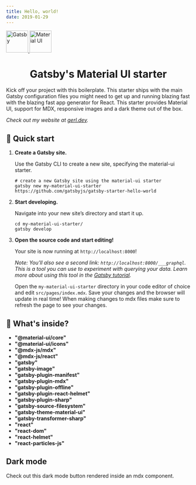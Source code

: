 ```yaml
---
title: Hello, world!
date: 2019-01-29
---
```



<div style={{display: "flex", justifyContent: "center", alignItems: "center"}}>
  <a href="https://www.gatsbyjs.com" style={{margin: "1rem"}}>
    <img
      alt="Gatsby"
      src="https://www.gatsbyjs.com/Gatsby-Monogram.svg"
      width="60"
    />
  </a>
   <a href="https://www.material-ui.com" style={{margin: "1rem"}}>
    <img
      alt="Material UI"
      src="https://material-ui.com/static/logo_raw.svg"
      width="60"
    />
  </a>
</div>
<h1 align="center">Gatsby's Material UI starter</h1>

Kick off your project with this boilerplate. This starter ships with the main Gatsby configuration files you might need to get up and running blazing fast with the blazing fast app generator for React.
This starter provides Material UI, support for MDX, responsive images and a dark theme out of the box.

_Check out my website at [gerl.dev](https://gerl.dev/)._

## 🚀 Quick start

1.  **Create a Gatsby site.**

    Use the Gatsby CLI to create a new site, specifying the material-ui starter.

    ```shell
    # create a new Gatsby site using the material-ui starter
    gatsby new my-material-ui-starter https://github.com/gatsbyjs/gatsby-starter-hello-world
    ```

1.  **Start developing.**

    Navigate into your new site’s directory and start it up.

    ```shell
    cd my-material-ui-starter/
    gatsby develop
    ```

1.  **Open the source code and start editing!**

    Your site is now running at `http://localhost:8000`!

    _Note: You'll also see a second link: _`http://localhost:8000/___graphql`_. This is a tool you can use to experiment with querying your data. Learn more about using this tool in the [Gatsby tutorial](https://www.gatsbyjs.com/tutorial/part-five/#introducing-graphiql)._

    Open the `my-material-ui-starter` directory in your code editor of choice and edit `src/pages/index.mdx`. Save your changes and the browser will update in real time! When making changes to mdx files make sure to refresh the page to see your changes.

## 🧐 What's inside?

- **"@material-ui/core"**
- **"@material-ui/icons"**
- **"@mdx-js/mdx"**
- **"@mdx-js/react"**
- **"gatsby"**
- **"gatsby-image"**
- **"gatsby-plugin-manifest"**
- **"gatsby-plugin-mdx"**
- **"gatsby-plugin-offline"**
- **"gatsby-plugin-react-helmet"**
- **"gatsby-plugin-sharp"**
- **"gatsby-source-filesystem"**
- **"gatsby-theme-material-ui"**
- **"gatsby-transformer-sharp"**
- **"react"**
- **"react-dom"**
- **"react-helmet"**
- **"react-particles-js"**

## Dark mode

Check out this dark mode button rendered inside an mdx component.

<DarkModeButton />
